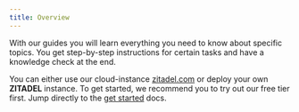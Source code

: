 ```yaml
---
title: Overview
---
```



With our guides you will learn everything you need to know about specific topics. You get step-by-step instructions for certain tasks and have a knowledge check at the end.

You can either use our cloud-instance [zitadel.com](https://zitadel.com) or deploy your own **ZITADEL** instance. To get started, we recommend you to try out our free tier first. Jump directly to the [get started](./start/quickstart) docs.

<Column>
  <ListWrapper title="Get to know ZITADEL">
    <ListElement
      link="/docs/guides/start/quickstart"
      type={ICONTYPE.START}
      title="Get started"
      description="Try out zitadel.com"
    />
    <ListElement
      link="/docs/guides/start/organizations"
      type={ICONTYPE.START}
      title="Organizations"
      description="Learn how ZITADEL ist organized"
    />
    <ListElement
      link="/docs/guides/start/projects"
      type={ICONTYPE.START}
      title="Projects"
      description="Understand projects and grants"
    />
  </ListWrapper>
  <ListWrapper title="Installation">
    <ListElement
      link="/docs/guides/deploy/overview"
      type={ICONTYPE.SYSTEM}
      title="Run ZITADEL"
      description="Learn how to run ZITADEL on your preferred platform"
    />
    <ListElement
      link="/docs/guides/manage/self-hosted/configure"
      type={ICONTYPE.SYSTEM}
      title="Configure ZITADEL"
      description="Learn how to configure your ZITADEL installation"
    />
    <ListElement
      link="/docs/guides/manage/self-hosted/loadbalancing-example"
      type={ICONTYPE.SYSTEM}
      title="Near Production Example"
      description="Try an example with a correctly configured load balancer"
    />
  </ListWrapper>
  <ListWrapper title="Integrations">
    <ListElement
      link="./integrations/authenticated-mongodb-charts"
      iconClasses="lab la-mdb"
      roundClasses="rounded rounded-service"
      title="Authenticated MongoDB Charts"
      description=""
    />
  </ListWrapper>
  <ListWrapper title="Authentication">
    <ListElement
      link="/docs/guides/authentication/login-users"
      type={ICONTYPE.LOGIN}
      title="Login users"
      description="Authenticate users in ZITADEL"
    />
    <ListElement
      link="/docs/guides/authentication/identity-brokering"
      type={ICONTYPE.LOGIN}
      title="Identity Brokering"
      description="Identity Brokering and Federated Identities"
    />
  </ListWrapper>
  <ListWrapper title="APIs">
    <ListElement
      link="/docs/guides/api/access-zitadel-apis"
      type={ICONTYPE.APIS}
      title="APIs"
      description="Authorize Service Users to access ZITADEL APIs"
    />
  </ListWrapper>
  <ListWrapper title="Customization">
    <ListElement
      link="/docs/guides/customize/branding"
      type={ICONTYPE.PRIVATELABELING}
      title="Private Labeling"
      description="Customize your organization to your brand"
    />
    <ListElement
      link="/docs/guides/customize/texts"
      type={ICONTYPE.TEXTS}
      title="Texts"
      description="Login interface texts and notification texts"
    />
    <ListElement
      link="/docs/guides/customize/behavior"
      type={ICONTYPE.TEXTS}
      title="Behavior"
      description="Customize ZITADELs behavior"
    />
  </ListWrapper>
  <ListWrapper title="Solution Scenarios">
    <ListElement
      link="./solution-scenarios/b2c"
      iconClasses="las la-paragraph"
      roundClasses="rounded rounded-service"
      label="B2C"
      title="Business to Consumer"
      description=""
    />
    <ListElement
      link="./solution-scenarios/b2b"
      iconClasses="las la-paragraph"
      roundClasses="rounded rounded-login"
      label="B2B"
      title="Business to Business"
      description=""
    />
  </ListWrapper>
</Column>

